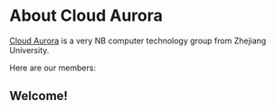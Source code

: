 
# About Cloud Aurora

[Cloud Aurora](https://github.com/CloudAurora) is a very NB computer technology group
from Zhejiang University. 

Here are our members:

<Members />


## Welcome!

<TeamLogo  />
